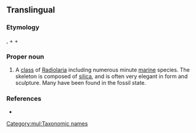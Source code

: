 ==Translingual==
{{wikipedia}}
{{wikispecies}}
===Etymology===
{{etyl|NL.|mul}}, {{term|poly-|lang=la}} + {{etyl|grc|mul}} {{term|κύστις|lang=grc||tr=kustis|bladder}} + {{term|-ina|lang=la}}

===Proper noun===
{{head|mul|proper noun}}

# {{zoology|lang=mul}} A [[class]] of [[Radiolaria]] including numerous minute [[marine]] species. The skeleton is composed of [[silica]], and is often very elegant in form and sculpture. Many have been found in the fossil state.

===References===
* {{R:Webster 1913}}

[[Category:mul:Taxonomic names]]